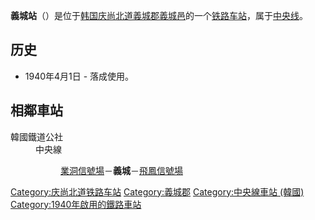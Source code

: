 {{Other uses|subject=韩国中央线义城站|other=合肥轨道交通5号线义城站|义城站 (合肥)}}
{{unreferenced|time=2014-05-23T03:46:19+00:00}}
{{朝鮮半島車站資訊
|公司色 = #0066b3
|文字色 = 
|站名 = 義城站<br />{{lang|en|Uiseong}}
|圖片 =
|pxl = 
|圖片說明 =
|車站編號 =
|前一站 = [[业洞信号场|业洞信号场]]
|前一站距離 =4.3
|後一站距離 =6.3
|後一站 = [[飞凤信号场|飞凤信号场]]
|所屬路線 = [[中央线_(韩国)|中央线]]
|距離 = 271.0
|起點站 = [[清凉里站|清凉里]]
|諺文 = 의성역
|朝鮮漢字 = 義城驛
|文觀部式 =Uiseong-yeok 
|馬-賴式 =Ŭisŏng-yŏk
|副站名 = 
|停站路線數 = 
|所屬公司 = [[韩国铁道公社|韩国铁道公社]]
|所在地 =[[庆尚北道|庆尚北道]][[義城郡|義城郡]][[義城邑|義城邑]]
|車站構造 = 地面车站
|月台配置 = 
|啟用年月日 =1940年4月1日 
|廢站年月日 = 
|上下車人次 =
|統計年度 =
|轉車 = 
|備註 = 
|全寬備註 = 
}}

'''義城站'''（{{kor|諺=의성역|漢=義城驛|羅=Uiseong yeok|f=y}}）是位于[[韩国|韩国]][[庆尚北道|庆尚北道]][[義城郡|義城郡]][[義城邑|義城邑]]的一个[[铁路车站|铁路车站]]，属于[[中央线_(韩国)|中央线]]。

== 历史 ==
*1940年4月1日 - 落成使用。

== 相鄰車站 ==
;韓國鐵道公社
:中央線
::[[業洞信號場|業洞信號場]]－'''義城'''－[[飛鳳信號場|飛鳳信號場]]

{{中央线 (韩国)}}
{{无穷花号}}

[[Category:庆尚北道铁路车站|Category:庆尚北道铁路车站]]
[[Category:義城郡|Category:義城郡]]
[[Category:中央線車站_(韓國)|Category:中央線車站 (韓國)]]
[[Category:1940年啟用的鐵路車站|Category:1940年啟用的鐵路車站]]